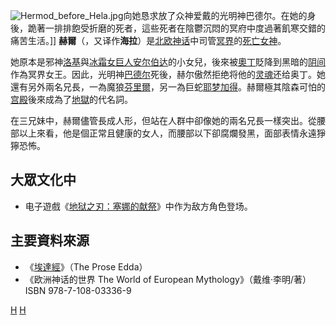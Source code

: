 [[Image:Hermod_before_Hela.jpg|thumb]]向她恳求放了众神爱戴的光明神巴德尔。在她的身後，跪著一排排飽受折磨的死者，這些死者在陰鬱沉悶的冥府中度過著飢寒交錯的痛苦生活。]]
'''赫爾'''（{{lang-en|Hel}}，又译作'''海拉'''）是[[北欧神话|北欧神话]]中司管[[冥界|冥界]]的[[死亡|死亡]][[女神|女神]]。

她原本是邪神[[洛基|洛基]]與[[冰霜巨人|冰霜女巨人]][[安尔伯达|安尔伯达]]的小女兒，後來被[[奧丁|奧丁]]貶降到黑暗的[[阴间|阴间]]作為冥界女王。因此，光明神[[巴德尔|巴德尔]]死後，赫尔傲然拒绝将他的[[灵魂|灵魂]]还给奥丁。她還有另外兩名兄長，一為魔狼[[芬里爾|芬里爾]]，另一為巨蛇[[耶梦加得|耶梦加得]]。赫爾極其陰森可怕的[[宮殿|宫殿]]後來成為了[[地獄|地獄]]的代名詞。

在三兄妹中，赫爾儘管長成人形，但站在人群中卻像她的兩名兄長一樣突出。從腰部以上來看，他是個正常且健康的女人，而腰部以下卻腐爛發黑，面部表情永遠猙獰恐怖。

== 大眾文化中 ==

* 电子遊戲《[[地狱之刃：塞娜的献祭|地狱之刃：塞娜的献祭]]》中作为敌方角色登场。

== 主要資料來源 ==
* 《[[散文埃達|埃達經]]》（The Prose Edda）
* 《欧洲神话的世界 The World of European Mythology》（戴维·李明/著）ISBN 978-7-108-03336-9

{{北歐神話}}
{{DEFAULTSORT:He}}
[[Category:北歐女神|H]]
[[Category:死神|H]]